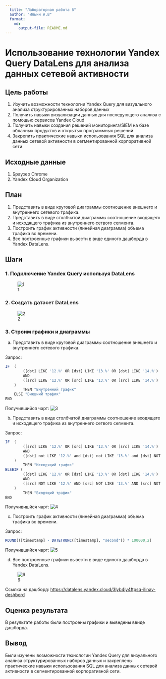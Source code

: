 ```yaml
---
  title: "Лабораторная работа 6"
  author: "Ильин А.В"
  format: 
    md:
      output-file: README.md
---
```


# Использование технологии Yandex Query DataLens для анализа данных сетевой активности

## Цель работы

1. Изучить возможности технологии Yandex Query для визуального анализа структурированных наборов данных
2. Получить навыки визуализации данных для последующего анализа с помощью сервисов Yandex Cloud
3. Получить навыки создания решений мониторинга/SIEM на базе облачных продуктов и открытых программных решений
4. Закрепить практические навыки использования SQL для анализа данных сетевой активности в сегментированной корпоративной сети

## Исходные данные

1. Браузер Chrome
2. Yandex Cloud Organization

## План

1. Представить в виде круговой диаграммы соотношение внешнего и внутреннего сетевого трафика.
2. Представить в виде столбчатой диаграммы соотношение входящего и исходящего трафика из внутреннего сетвого сегмента.
3. Построить график активности (линейная диаграмма) объема трафика во времени.
4. Все построенные графики вывести в виде единого дашборда в Yandex DataLens.

## Шаги

### 1. Подключение Yandex Query используя DataLens

![1](imgs/image1.png)

### 2. Создать датасет DataLens
 
![2](imgs/image2.png)
 
### 3. Строим графики и диаграммы


a) Представить в виде круговой диаграммы соотношение внешнего и внутреннего
 сетевого трафика.

Запрос:
```r
IF  (
        ([dst] LIKE '12.%' OR [dst] LIKE '13.%' OR [dst] LIKE '14.%') 
        AND 
        ([src] LIKE '12.%' OR [src] LIKE '13.%' OR [src] LIKE '14.%')
    )
        THEN "Внутренний трафик" 
    ELSE "Внешний трафик" 
END
```
Получившийся чарт:
![3](imgs/image3.png)


b) Представить в виде столбчатой диаграммы соотношение входящего и
исходящего трафика из внутреннего сетвого сегмента.
 
Запрос:
```r
IF  (
        ([src] LIKE '12.%' OR [src] LIKE '13.%' OR [src] LIKE '14.%') 
        AND 
        ([dst] not LIKE '12.%' and [dst] not LIKE '13.%' and [dst] NOT LIKE '14.%')
    )
        THEN "Исходящий трафик"
ELSEIF (
        ([dst] LIKE '12.%' OR [dst] LIKE '13.%' OR [dst] LIKE '14.%') 
        AND 
        ([src] NOT LIKE '12.%' AND [src] NOT LIKE '13.%' AND [src] NOT LIKE '14.%')
    )
        THEN "Входящий трафик"
END
```

Получивишйся чарт:
![4](imgs/image4.png)


 c) Построить график активности (линейная диаграмма) объема трафика во
 времени.

Запрос:
```r
ROUND(([timestamp] - DATETRUNC([timestamp], "second")) * 100000,2)
```

Получившийся чарт:
![5](imgs/image5.png)


d) Все построенные графики вывести в виде единого дашборда в Yandex DataLens.

![6](imgs/image6.png)

Ссылка на дашборд:
<https://datalens.yandex.cloud/3lyb4iy4ftpsq-ilinav-deshbord>


## Оценка результата

В результате работы были построены графики и выведены ввиде дашборда.

## Вывод

Были изучены возможности технологии Yandex Query для визуального анализа структурированных наборов данных и закреплены практические навыки использования SQL для анализа данных сетевой активности в сегментированной корпоративной сети.